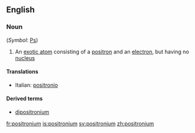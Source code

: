 ==English==

===Noun===
{{wikipedia}}
{{en-noun}} (''Symbol'': [[Ps]])

#{{physics}} An [[exotic atom]] consisting of a [[positron]] and an [[electron]], but having no [[nucleus]]

====Translations====
{{top}}
*Italian: [[positronio]] {{m}}
{{mid}}

{{bottom}}

====Derived terms====
*[[dipositronium]]

[[fr:positronium]]
[[is:positronium]]
[[sv:positronium]]
[[zh:positronium]]